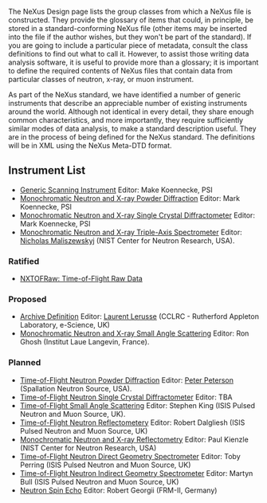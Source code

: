 The NeXus Design page lists the group classes from which a NeXus file is constructed. They provide the glossary of items that could, in principle, be stored in a standard-conforming NeXus file (other items may be inserted into the file if the author wishes, but they won't be part of the standard). If you are going to include a particular piece of metadata, consult the class definitions to find out what to call it. However, to assist those writing data analysis software, it is useful to provide more than a glossary; it is important to define the required contents of NeXus files that contain data from particular classes of neutron, x-ray, or muon instrument.

As part of the NeXus standard, we have identified a number of generic instruments that describe an appreciable number of existing instruments around the world. Although not identical in every detail, they share enough common characteristics, and more importantly, they require sufficiently similar modes of data analysis, to make a standard description useful. They are in the process of being defined for the NeXus standard. The definitions will be in XML using the NeXus Meta-DTD format.

==Instrument List==

*[[GenericScan|Generic Scanning Instrument]] Editor: Make Koennecke, PSI
*[[Monochromatic Neutron and X-ray Powder Diffraction]] Editor: Mark Koennecke, PSI
*[[Monochromatic Neutron and X-ray Single Crystal Diffractometer]] Editor: Mark Koennecke, PSI
*[[Monochromatic Neutron and X-ray Triple-Axis Spectrometer]] Editor: [[User:Nickm|Nicholas Maliszewskyj]] (NIST Center for Neutron Research, USA).

===Ratified===

*[[TOFRaw|NXTOFRaw: Time-of-Flight Raw Data]]

===Proposed===

*[[Archive Definition]] Editor: [[User:L.lerusse|Laurent Lerusse]] (CCLRC - Rutherford Appleton Laboratory, e-Science, UK)
*[[SAS|Monochromatic Neutron and X-ray Small Angle Scattering]] Editor: Ron Ghosh (Institut Laue Langevin, France).

===Planned===

*[[Time-of-Flight Neutron Powder Diffraction]] Editor: [[User:Pfpeterson|Peter Peterson]] (Spallation Neutron Source, USA).
*[[Time-of-Flight Neutron Single Crystal Diffractometer]] Editor: TBA
*[[Time-of-Flight Small Angle Scattering]] Editor: Stephen King (ISIS Pulsed Neutron and Muon Source, UK).
*[[Time-of-Flight Neutron Reflectometery]] Editor: Robert Dalgliesh (ISIS Pulsed Neutron and Muon Source, UK)
*[[Monochromatic Neutron and X-ray Reflectometry]] Editor: Paul Kienzle (NIST Center for Neutron Research, USA)
*[[Time-of-Flight Neutron Direct Geometry Spectrometer]] Editor: Toby Perring (ISIS Pulsed Neutron and Muon Source, UK)
*[[Time-of-Flight Neutron Indirect Geometry Spectrometer]] Editor: Martyn Bull (ISIS Pulsed Neutron and Muon Source, UK)
*[[Neutron Spin Echo]] Editor: Robert Georgii (FRM-II, Germany)